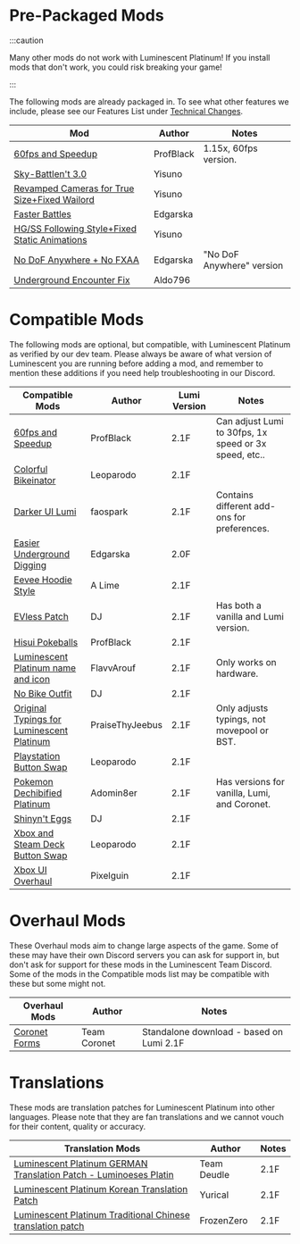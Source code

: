
# Pre-Packaged Mods

:::caution

Many other mods do not work with Luminescent Platinum! If you install mods that don't work, you could risk breaking your game!

:::

The following mods are already packaged in. To see what other features we include, please see our Features List under [Technical Changes](features.mdx#technical-changes).

| Mod                                                                                 | Author                  | Notes                     |
| ----------------------------------------------------------------------------------- | ----------------------- | ------------------------- |
| [60fps and Speedup](https://www.nexusmods.com/pokemonbdsp/mods/9)                   | ProfBlack               | 1.15x, 60fps version.     |
| [Sky-Battlen't 3.0](https://www.nexusmods.com/pokemonbdsp/mods/10)                  | Yisuno                  |                           |
| [Revamped Cameras for True Size+Fixed Wailord](https://gamebanana.com/mods/346410)  | Yisuno                  |                           |
| [Faster Battles](https://gamebanana.com/mods/340352)                                | Edgarska                |                           |
| [HG/SS Following Style+Fixed Static Animations](https://gamebanana.com/mods/345001) | Yisuno                  |                           |
| [No DoF Anywhere + No FXAA](https://gamebanana.com/mods/340159)                     | Edgarska                | "No DoF Anywhere" version |
| [Underground Encounter Fix](https://gamebanana.com/mods/346666)                     | Aldo796                 |                           |

# Compatible Mods

The following mods are optional, but compatible, with Luminescent Platinum as verified by our dev team. Please always be aware of what version of Luminescent you are running before adding a mod, and remember to mention these additions if you need help troubleshooting in our Discord.

| Compatible Mods                                                                     | Author                  | Lumi Version              | Notes                     |
| ----------------------------------------------------------------------------------- | ----------------------- | ------------------------- | ------------------------- |
| [60fps and Speedup](https://www.nexusmods.com/pokemonbdsp/mods/9)                   | ProfBlack               | 2.1F                      | Can adjust Lumi to 30fps, 1x speed or 3x speed, etc..|
| [Colorful Bikeinator](https://www.nexusmods.com/pokemonbdsp/mods/7)                 | Leoparodo               | 2.1F                      |                           |
| [Darker UI Lumi](https://www.nexusmods.com/pokemonbdsp/mods/12)                     | faospark                | 2.1F                      | Contains different add-ons for preferences.|
| [Easier Underground Digging](https://gamebanana.com/mods/340161)                    | Edgarska                | 2.0F                      |                           |
| [Eevee Hoodie Style](https://gamebanana.com/mods/339850)                            | A Lime                  | 2.1F                      |                           |
| [EVless Patch](https://www.nexusmods.com/pokemonbdsp/mods/17)                       | DJ                      | 2.1F                      | Has both a vanilla and Lumi version.                         |
| [Hisui Pokeballs](https://www.nexusmods.com/pokemonbdsp/mods/14)                    | ProfBlack               | 2.1F                      |                           |
| [Luminescent Platinum name and icon](https://www.nexusmods.com/pokemonbdsp/mods/5)  | FlavvArouf              | 2.1F                      | Only works on hardware.   |
| [No Bike Outfit](https://www.nexusmods.com/pokemonbdsp/mods/25)                     | DJ                      | 2.1F                      |                           |
| [Original Typings for Luminescent Platinum](https://www.nexusmods.com/pokemonbdsp/mods/40/) | PraiseThyJeebus | 2.1F                      | Only adjusts typings, not movepool or BST. |
| [Playstation Button Swap](https://www.nexusmods.com/pokemonbdsp/mods/8)             | Leoparodo               | 2.1F                      |                           |
| [Pokemon Dechibified Platinum](https://www.nexusmods.com/pokemonbdsp/mods/38)                     | Adomin8er                | 2.1F                      | 	Has versions for vanilla, Lumi, and Coronet.|
| [Shinyn't Eggs](https://www.nexusmods.com/pokemonbdsp/mods/24)                      | DJ                      | 2.1F                      |                           |
| [Xbox and Steam Deck Button Swap](https://www.nexusmods.com/pokemonbdsp/mods/4)     | Leoparodo               | 2.1F                      |                           |
| [Xbox UI Overhaul](https://www.nexusmods.com/pokemonbdsp/mods/11)                   | Pixelguin               | 2.1F                      |                           |

# Overhaul Mods

These Overhaul mods aim to change large aspects of the game. Some of these may have their own Discord servers you can ask for support in, but don't ask for support for these mods in the Luminescent Team Discord. Some of the mods in the Compatible mods list may be compatible with these but some might not.

| Overhaul Mods                                                                       | Author                  | Notes                     |
| ----------------------------------------------------------------------------------- | ----------------------- | ------------------------- |
| [Coronet Forms](https://www.nexusmods.com/pokemonbdsp/mods/20)                      | Team Coronet            | Standalone download - based on Lumi 2.1F      |

# Translations

These mods are translation patches for Luminescent Platinum into other languages. Please note that they are fan translations and we cannot vouch for their content, quality or accuracy.

| Translation Mods                                                                    | Author                  | Notes                     |
| ----------------------------------------------------------------------------------- | ----------------------- | ------------------------- |
| [Luminescent Platinum GERMAN Translation Patch - Luminoeses Platin](https://www.nexusmods.com/pokemonbdsp/mods/23)                     | Team Deudle             | 2.1F                      | German Translation np|
| [Luminescent Platinum Korean Translation Patch](https://www.nexusmods.com/pokemonbdsp/mods/31)                     | Yurical              | 2.1F                      | Korean Translation np|
| [Luminescent Platinum Traditional Chinese translation patch](https://www.nexusmods.com/pokemonbdsp/mods/37)                     | FrozenZero              | 2.1F                      | Traditional Chinese Translation np|
